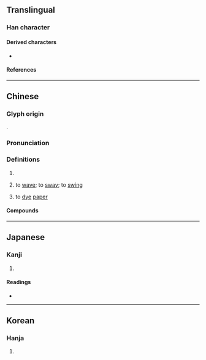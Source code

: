 {{character info}}
==Translingual==

===Han character===
{{Han char|rn=85|rad=水|as=10|sn=13|four=36111|canj=EAFU|ids=⿰氵晃}}

====Derived characters====
* {{l|mul|[[𮦶]]}}

====References====
{{Han ref|kx=0642.110|dkj=18017|dj=1049.160|hdz=31698.080|uh=6EC9}}

----

==Chinese==
{{zh-forms}}

===Glyph origin===
{{Han etym}}
{{Han compound|水|晃|ls=psc|alt1=氵|c1=s|c2=p|t1=[[water]]}}.

===Pronunciation===
{{zh-pron
|m=huàng
|c=fong2
|mc=y
|oc=y
|ma=
|cat=a,v
}}

===Definitions===
{{zh-hanzi}}

# {{zh-used in|滉瀁|{{lb|zh|of water}} [[deep]]}}
# {{lb|zh|literary}} to [[wave#verb|wave]]; to [[sway]]; to [[swing]]
#: {{zh-syn|搖動|波動}}
# {{zh-hg}} to [[dye]] [[paper]] <!-- 《集韻·蕩韻》 滉，染紙也。 -->

====Compounds====
{{zh-der|滉瀁|滉漾|滉朗|滉柱|滉樣|滉滉|滉漭|滉瀇|滉然|滉舟|滉蕩|漭滉|瀇滉}}

----

==Japanese==

===Kanji===
{{ja-kanji|grade=|rs=水10}}

# {{rfdef|ja|sort=水10}}

====Readings====
* {{ja-readings
|goon=おう
|kanon=こう
|kun=ひろ-い
}}

----

==Korean==

===Hanja===
{{ko-hanja|hangeul=황|eumhun=|rv=hwang|mr=hwang|y=hwang}}

# {{rfdef|ko|sort=水10}}